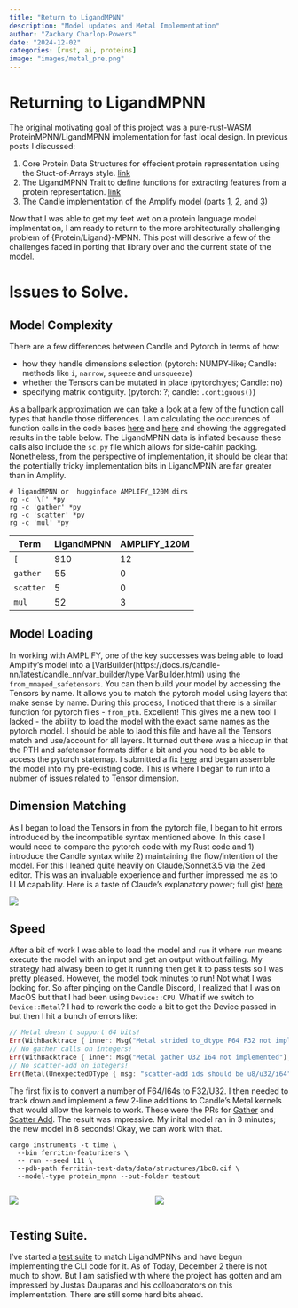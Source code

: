 ```yaml
---
title: "Return to LigandMPNN"
description: "Model updates and Metal Implementation"
author: "Zachary Charlop-Powers"
date: "2024-12-02"
categories: [rust, ai, proteins]
image: "images/metal_pre.png"
---
```




# Returning to LigandMPNN

The original motivating goal of this project was a pure-rust-WASM ProteinMPNN/LigandMPNN
implementation for fast local design.  In previous posts I discussed:

1. Core Protein Data Structures for effecient protein representation using the Stuct-of-Arrays style. [link](https://zachcp.github.io/ferritin/posts/20241029_first_post/)
2. The LigandMPNN Trait to define functions for extracting features from a protein representation. [link](https://zachcp.github.io/ferritin/posts/20241105_lmpnnfeaturizer/)
3. The Candle implementation of the Amplify model (parts [1](https://zachcp.github.io/ferritin/posts/20241111_amplify/), [2](https://zachcp.github.io/ferritin/posts/20241114_amplify_02/), and [3](https://zachcp.github.io/ferritin/posts/20241115_amplify_03/))


Now that I was able to get my feet wet on a protein language model implmentation, I am ready to return to the more architecturally challenging problem of {Protein/Ligand}-MPNN. This post will descrive a few of the challenges faced
in porting that library over and the current state of the model.

# Issues to Solve.

## Model Complexity

There are a few differences between Candle and Pytorch in terms of how:

- how they handle dimensions selection (pytorch: NUMPY-like; Candle: methods like `i`, `narrow`, `squeeze` and `unsqueeze`)
- whether the Tensors can be mutated in place (pytorch:yes; Candle: no)
- specifying matrix contiguity. (pytorch: ?; candle: `.contiguous()`)

As a ballpark approximation we can take a look at a few of the function call types that handle those differences.  I am
calculating the occurences of function calls in the code bases [here](https://github.com/dauparas/LigandMPNN) and [here](https://huggingface.co/chandar-lab/AMPLIFY_120M) and showing
the aggregated results in the table below. The LigandMPNN data is inflated because these calls also include the `sc.py` file which allows for side-cahin packing. Nonetheless,
from the perspective of implementation, it should be clear that the potentially tricky implementation bits in LigandMPNN are far greater than in Amplify.

```shell
# ligandMPNN or  hugginface AMPLIFY_120M dirs
rg -c '\[' *py
rg -c 'gather' *py
rg -c 'scatter' *py
rg -c 'mul' *py
```


| Term | LigandMPNN | AMPLIFY_120M |
|------|------------|--------------|
| `[` | 910 | 12 |
| `gather` | 55 | 0 |
| `scatter` | 5 | 0 |
| `mul` | 52 | 3 |


## Model Loading

In working with AMPLIFY, one of the key successes was being able to load Amplify's model into a [VarBuilder(https://docs.rs/candle-nn/latest/candle_nn/var_builder/type.VarBuilder.html) using the
`from_mmaped_safetensors`. You can then build your model by accessing the Tensors by name. It allows you to match the pytorch model using layers that make sense by name. During this process,
I noticed that there is a similar function for pytorch files - `from_pth`.  Excellent! This gives me a new tool I lacked - the ability to load the model with the exact same
names as the pytorch model. I should be able to laod this file and have all the Tensors match and use/account for all layers. It turned out there was a hiccup in that the PTH
and safetensor formats differ a bit and you need to be able to access the pytorch statemap. I submitted a fix [here](https://github.com/huggingface/candle/pull/2639) and began
assemble the model into my pre-existing code.  This is where I began to run into a nubmer of issues related to Tensor dimension.


## Dimension Matching

As I began to load the Tensors in from the pytorch file, I began to hit errors introduced by the incompatible syntax mentioned above.  In this case I would need to compare
the pytorch code with my Rust code and 1) introduce the Candle syntax while 2) maintaining the flow/intention of the model. For this I leaned quite heavily on Claude/Sonnet3.5 via
the Zed editor. This was an invaluable experience and further impressed me as to LLM capability. Here is a taste of Claude's explanatory power; full gist [here](https://gist.github.com/zachcp/45ae897bd0db389b6a288a99d25011bd)

![](images/claude.png)



## Speed

After a bit of work I was able to load the model and `run` it where `run` means execute the model with an input and get an output without failing.  My strategy had alwasy been to get it
running then get it to pass tests so I was pretty pleased. However, the model took minutes to run! Not what I was looking for. So after pinging on the Candle Discord, I realized
that I was on MacOS but that I had been using `Device::CPU`. What if we switch to `Device::Metal`?  I had to rework the code a bit to get the Device passed in but then I hit a bunch of errors like:

```rust
// Metal doesn't support 64 bits!
Err(WithBacktrace { inner: Msg("Metal strided to_dtype F64 F32 not implemented")
// No gather calls on integers!
Err(WithBacktrace { inner: Msg("Metal gather U32 I64 not implemented"),
// No scatter-add on integers!
Err(Metal(UnexpectedDType { msg: "scatter-add ids should be u8/u32/i64", expected: U32, got: U32 }))
```

The first fix is to convert a number of F64/I64s to F32/U32. I then needed to track down and implement a few 2-line additions to Candle's Metal kernels that would allow the kernels
to work. These were the PRs for [Gather](https://github.com/huggingface/candle/pull/2653) and [Scatter Add](https://github.com/huggingface/candle/pull/2656). The result was impressive.
My inital model ran in 3 minutes; the  new model in 8 seconds! Okay, we can work with that.



```shell
cargo instruments -t time \
  --bin ferritin-featurizers \
  -- run --seed 111 \
  --pdb-path ferritin-test-data/data/structures/1bc8.cif \
  --model-type protein_mpnn --out-folder testout
```




:::: {.columns}

::: {.column width="50%"}
![](images/metal_pre.png)
:::

::: {.column width="50%"}
![](images/metal_post.png)
:::

::::


## Testing Suite.

I've started a [test suite](https://github.com/zachcp/ferritin/pull/59) to match LigandMPNNs and have begun implementing the CLI code for it.  As of Today, December 2 there is
not much to show. But I am satisfied with where the project has gotten and am impressed by Justas Dauparas and his colloaborators on this implementation. There are still some hard bits ahead.
